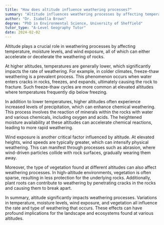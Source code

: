 ```yaml
---
title: "How does altitude influence weathering processes?"
summary: "Altitude influences weathering processes by affecting temperature, moisture levels, and wind exposure, which can accelerate or slow down weathering."
author: "Dr. Isabella Brown"
degree: "PhD in Environmental Science, University of Sheffield"
tutor_type: "A-Level Geography Tutor"
date: 2024-02-02
---
```


Altitude plays a crucial role in weathering processes by affecting temperature, moisture levels, and wind exposure, all of which can either accelerate or decelerate the weathering of rocks.

At higher altitudes, temperatures are generally lower, which significantly impacts the rate of weathering. For example, in colder climates, freeze-thaw weathering is a prevalent process. This phenomenon occurs when water enters cracks in rocks, freezes, and expands, ultimately causing the rock to fracture. Such freeze-thaw cycles are more common at elevated altitudes where temperatures frequently dip below freezing.

In addition to lower temperatures, higher altitudes often experience increased levels of precipitation, which can enhance chemical weathering. This process involves the reaction of minerals within the rocks with water and various chemicals, including oxygen and acids. The heightened moisture availability at these altitudes can accelerate chemical reactions, leading to more rapid weathering.

Wind exposure is another critical factor influenced by altitude. At elevated heights, wind speeds are typically greater, which can intensify physical weathering. This can manifest through processes such as abrasion, where wind-driven particles collide with rock surfaces, gradually wearing them away.

Moreover, the type of vegetation found at different altitudes can also affect weathering processes. In high-altitude environments, vegetation is often sparse, resulting in less protection for the underlying rocks. Additionally, plant roots can contribute to weathering by penetrating cracks in the rocks and causing them to break apart.

In summary, altitude significantly impacts weathering processes. Variations in temperature, moisture levels, wind exposure, and vegetation all influence the rate and type of weathering that occurs. These effects can have profound implications for the landscape and ecosystems found at various altitudes.
    